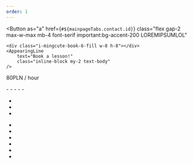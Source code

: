 ```yaml
---
order: 1
---
```



<AppearingLine
	as="h2"
	class="text-subtitle-2 sm:text-subtitle-1 solid-text-shadow text-center md:text-left"
	text="Teaching"
/>
<AppearingLine
	class="text-subtitle-3"
	text="I would gladly share my passion for programming with you and conduct classes or provide tutoring in the field of web development or Python."
/>
<Button
	as="a"
	href={`#${mainpageTabs.contact.id}`}
	class="flex gap-2 max-w-max mb-4 font-serif important:bg-accent-200 LOREMIPSUMLOL"
>
	<div class="i-mingcute-book-6-fill w-8 h-8"></div>
	<AppearingLine
		text="Book a lesson!"
		class="inline-block my-2 text-body"
	/>
</Button>
<Chip
	class="bg-green-400 solid-shadow w-fit not-prose grayscale-30 LOREMIPSUMLOL"
	color="black"
>
	80PLN / hour
</Chip>
<p>
	<AppearingLine
		as="strong"
		text="Each lesson is customizable to the individual needs of the student, but generally lasts 1.5 hours and follows a specific plan:"
	/>
</p>
- <AppearingLine text="15 minutes of casual conversation before the actual lesson (free of charge)." />
- <AppearingLine text="Review of previous lesson material (within a week, the retention of knowledge drops to 70%), discussion of progress on personal projects." />
- <AppearingLine text="Discussion of the results of today's lesson" />
- <AppearingLine text="Collaborative work on tasks aimed at teaching specific paradigms, functions, or topics." />
- <AppearingLine text="Summary and guidance on applying acquired knowledge to a project." />

<AppearingLine text="The lesson will be recorded, so you can revisit the materials at your own pace 😉." />

<AppearingLine class="text-subtitle-3 font-bold" text="Example courses:" />
<p>
	<AppearingLine as="strong" text="Python (10+ years, beginners)" />
</p>

- <AppearingLine text="Learning the basics of the language." />
- <AppearingLine text="Creating console applications." />
- <AppearingLine text="Learning pyGameZero and creating your own game 😉." />

<p>
	<AppearingLine as="strong" text="Web (13+ years, beginners, intermediate):" />
</p>

- <AppearingLine text="Learning HTML, followed by CSS." />
- <AppearingLine text="Learning JavaScript, modules, and libraries." />
- <AppearingLine text="Integrations (analytics, error checking)." />
- <AppearingLine text="Hosting." />
- <AppearingLine text="JS frameworks (optional, based on preferences)." />
- <AppearingLine text="Creating your own website." />
